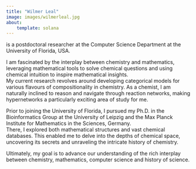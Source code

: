 ```yaml
---
title: "Wilmer Leal"
image: images/wilmerleal.jpg
about:
    template: solana
---
```


is a postdoctoral researcher at the Computer Science Department at the University of Florida, USA.    

I am fascinated by the interplay between chemistry and mathematics, leveraging mathematical tools to solve chemical questions 
and using chemical intuition to inspire mathematical insights.  
My current research revolves around developing categorical models for various flavours of compositionality in chemistry.
As a chemist, I am naturally inclined to reason and navigate through reaction networks, making hypernetworks a particularly exciting area of study for me.

Prior to joining the University of Florida, I pursued my Ph.D. in the Bioinformatics Group at the University of Leipzig and 
the Max Planck Institute for Mathematics in the Sciences, Germany.  
There, I explored both mathematical structures and vast chemical databases. This enabled me to delve into the depths of chemical space, 
uncovering its secrets and unraveling the intricate history of chemistry.

Ultimately, my goal is to advance our understanding of the rich interplay between chemistry, mathematics, computer science and history of science.
